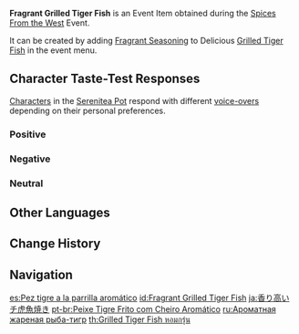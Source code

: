 {{Item Infobox
|id           = 101742
|image        = Item Fragrant Grilled Tiger Fish.png
|type         = Consumables
|group2       = Event Items
|invCategory  = Precious Items
|group        = Fragrant Dishes
|quality      = 1
|description  = A delicious dish with some extra seasoning! It gives off a titillating aroma... But whose tastes will this dish suit? Invite your friends, invite your pals &mdash; get them to try this new dish!
|source1      = [[Spices From the West]] Event
|event        = Spices From the West
}}
'''Fragrant Grilled Tiger Fish''' is an Event Item obtained during the [[Spices From the West]] Event.

It can be created by adding [[Fragrant Seasoning]] to Delicious [[Grilled Tiger Fish]] in the event menu.

==Character Taste-Test Responses==
[[Characters]] in the [[Serenitea Pot]] respond with different [[Spices From the West/Voice-Overs|voice-overs]] depending on their personal preferences.

===Positive===
{{Card List|Arataki Itto,Diona,Jean,Kaedehara Kazuha,Kaeya,Keqing,Klee,Razor,Venti,Xiao,Xinyan,Yun Jin}}

===Negative===
{{Card List|Diluc,Ganyu,Kamisato Ayato,Qiqi,Raiden Shogun,Sangonomiya Kokomi,Zhongli}}

===Neutral===
{{Card List|Albedo,Amber,Barbara,Beidou,Bennett,Chongyun,Eula,Fischl,Gorou,Hu Tao,Kamisato Ayaka,Kujou Sara,Lisa,Mona,Ningguang,Noelle,Rosaria,Sayu,Shenhe,Sucrose,Tartaglia,Thoma,Xiangling,Xingqiu,Yae Miko,Yanfei,Yelan,Yoimiya}}

==Other Languages==
{{Other Languages
|default_hidden = 1
|en      = Fragrant Grilled Tiger Fish
|zhs     = 香气四溢的烤吃虎鱼
|zhs_rm  = Xiāngqìsìyì de Kǎo Chīhǔ-yú
|zht     = 香氣四溢的烤吃虎魚
|zht_rm  = Xiāngqìsìyì de Kǎo Chīhǔ-yú
|ja      = 香り高いチ虎魚焼き
|ja_rm   = Kaoritakai Chikozakana-yaki
|ko      = 향기로운 흘호어 구이
|ko_rm   = Hyanggiroun Heulhoeo Gu'i
|es      = Pez tigre a la parrilla aromático
|fr      = Poisson chihu grillé (parfumé)
|ru      = Ароматная жареная рыба-тигр
|th      = Grilled Tiger Fish หอมกรุ่น
|th_rm   = Grilled Tiger Fish Hom Krun
|vi      = Cá Hổ Nướng Thơm Lừng
|de      = Duftender gegrillter Tigerfisch
|id      = Fragrant Grilled Tiger Fish
|pt      = Peixe Tigre Frito com Cheiro Aromático
|tr      = Baharatlı Izgara Kaplan Balığı
|it      = Pesce corno alla griglia fragrante
}}

==Change History==
{{Change History|2.6}}

==Navigation==
{{Precious Navbox|Item}}

[[es:Pez tigre a la parrilla aromático]]
[[id:Fragrant Grilled Tiger Fish]]
[[ja:香り高いチ虎魚焼き]]
[[pt-br:Peixe Tigre Frito com Cheiro Aromático]]
[[ru:Ароматная жареная рыба-тигр]]
[[th:Grilled Tiger Fish หอมกรุ่น]]